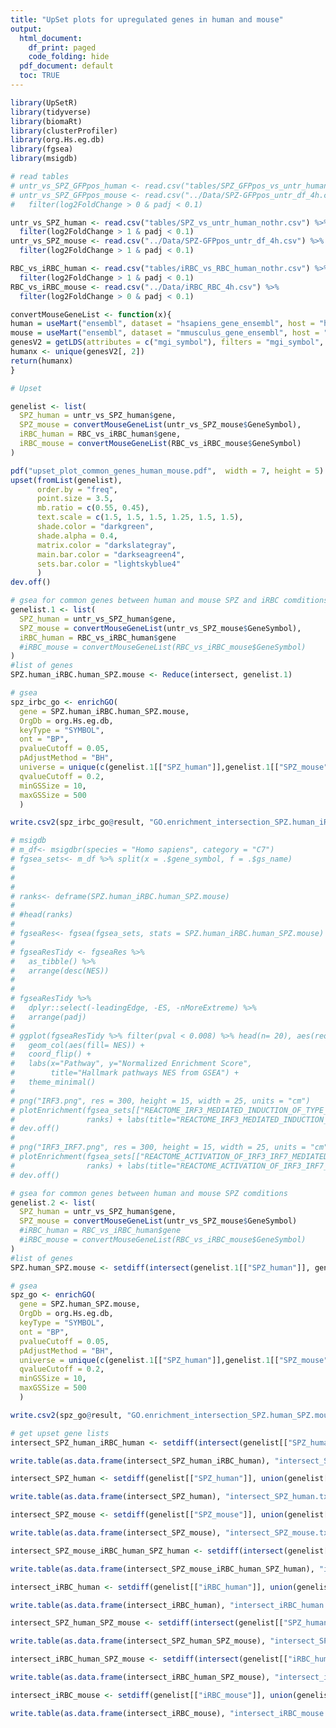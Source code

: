```yaml
---
title: "UpSet plots for upregulated genes in human and mouse"
output:
  html_document:
    df_print: paged
    code_folding: hide
  pdf_document: default
  toc: TRUE
---
```


```r
library(UpSetR)
library(tidyverse)
library(biomaRt)
library(clusterProfiler)
library(org.Hs.eg.db)
library(fgsea)
library(msigdb)
```

```r
# read tables
# untr_vs_SPZ_GFPpos_human <- read.csv("tables/SPZ_GFPpos_vs_untr_human.csv")
# untr_vs_SPZ_GFPpos_mouse <- read.csv("../Data/SPZ-GFPpos_untr_df_4h.csv") %>% 
#   filter(log2FoldChange > 0 & padj < 0.1)

untr_vs_SPZ_human <- read.csv("tables/SPZ_vs_untr_human_nothr.csv") %>%
  filter(log2FoldChange > 1 & padj < 0.1)
untr_vs_SPZ_mouse <- read.csv("../Data/SPZ-GFPpos_untr_df_4h.csv") %>%
  filter(log2FoldChange > 1 & padj < 0.1)

RBC_vs_iRBC_human <- read.csv("tables/iRBC_vs_RBC_human_nothr.csv") %>% 
  filter(log2FoldChange > 1 & padj < 0.1)
RBC_vs_iRBC_mouse <- read.csv("../Data/iRBC_RBC_4h.csv") %>% 
  filter(log2FoldChange > 0 & padj < 0.1)
```

```r
convertMouseGeneList <- function(x){
human = useMart("ensembl", dataset = "hsapiens_gene_ensembl", host = "https://dec2021.archive.ensembl.org")
mouse = useMart("ensembl", dataset = "mmusculus_gene_ensembl", host = "https://dec2021.archive.ensembl.org")
genesV2 = getLDS(attributes = c("mgi_symbol"), filters = "mgi_symbol", values = x , mart = mouse, attributesL = c("hgnc_symbol"), martL = human, uniqueRows=T)
humanx <- unique(genesV2[, 2])
return(humanx)
}
```


```r
# Upset

genelist <- list(
  SPZ_human = untr_vs_SPZ_human$gene,
  SPZ_mouse = convertMouseGeneList(untr_vs_SPZ_mouse$GeneSymbol),
  iRBC_human = RBC_vs_iRBC_human$gene,
  iRBC_mouse = convertMouseGeneList(RBC_vs_iRBC_mouse$GeneSymbol)
)

pdf("upset_plot_common_genes_human_mouse.pdf",  width = 7, height = 5)
upset(fromList(genelist),
      order.by = "freq",
      point.size = 3.5,
      mb.ratio = c(0.55, 0.45),
      text.scale = c(1.5, 1.5, 1.5, 1.25, 1.5, 1.5),
      shade.color = "darkgreen",
      shade.alpha = 0.4,
      matrix.color = "darkslategray",
      main.bar.color = "darkseagreen4",
      sets.bar.color = "lightskyblue4"
      )
dev.off()
```

```r
# gsea for common genes between human and mouse SPZ and iRBC comditions, except iRBC_mouse
genelist.1 <- list(
  SPZ_human = untr_vs_SPZ_human$gene,
  SPZ_mouse = convertMouseGeneList(untr_vs_SPZ_mouse$GeneSymbol),
  iRBC_human = RBC_vs_iRBC_human$gene
  #iRBC_mouse = convertMouseGeneList(RBC_vs_iRBC_mouse$GeneSymbol)
)
#list of genes
SPZ.human_iRBC.human_SPZ.mouse <- Reduce(intersect, genelist.1)

# gsea
spz_irbc_go <- enrichGO(
  gene = SPZ.human_iRBC.human_SPZ.mouse, 
  OrgDb = org.Hs.eg.db, 
  keyType = "SYMBOL", 
  ont = "BP", 
  pvalueCutoff = 0.05, 
  pAdjustMethod = "BH", 
  universe = unique(c(genelist.1[["SPZ_human"]],genelist.1[["SPZ_mouse"]],genelist.1[["iRBC_human"]])),
  qvalueCutoff = 0.2, 
  minGSSize = 10, 
  maxGSSize = 500
  )

write.csv2(spz_irbc_go@result, "GO.enrichment_intersection_SPZ.human_iRBC.human_SPZ.mouse.csv", row.names = F, quote = F)

# msigdb
# m_df<- msigdbr(species = "Homo sapiens", category = "C7")
# fgsea_sets<- m_df %>% split(x = .$gene_symbol, f = .$gs_name)
# 
# 
# 
# ranks<- deframe(SPZ.human_iRBC.human_SPZ.mouse)
# 
# #head(ranks)
# 
# fgseaRes<- fgsea(fgsea_sets, stats = SPZ.human_iRBC.human_SPZ.mouse)
# 
# fgseaResTidy <- fgseaRes %>%
#   as_tibble() %>%
#   arrange(desc(NES))
# 
# 
# fgseaResTidy %>% 
#   dplyr::select(-leadingEdge, -ES, -nMoreExtreme) %>% 
#   arrange(padj) 
# 
# ggplot(fgseaResTidy %>% filter(pval < 0.008) %>% head(n= 20), aes(reorder(pathway, NES), NES)) +
#   geom_col(aes(fill= NES)) +
#   coord_flip() +
#   labs(x="Pathway", y="Normalized Enrichment Score",
#        title="Hallmark pathways NES from GSEA") + 
#   theme_minimal()
# 
# png("IRF3.png", res = 300, height = 15, width = 25, units = "cm")
# plotEnrichment(fgsea_sets[["REACTOME_IRF3_MEDIATED_INDUCTION_OF_TYPE_I_IFN"]],
#                ranks) + labs(title="REACTOME_IRF3_MEDIATED_INDUCTION_OF_TYPE_I_IFN")
# dev.off()
# 
# png("IRF3_IRF7.png", res = 300, height = 15, width = 25, units = "cm")
# plotEnrichment(fgsea_sets[["REACTOME_ACTIVATION_OF_IRF3_IRF7_MEDIATED_BY_TBK1_IKK_EPSILON"]],
#                ranks) + labs(title="REACTOME_ACTIVATION_OF_IRF3_IRF7_MEDIATED_BY_TBK1_IKK_EPSILON")
# dev.off()

```

```r
# gsea for common genes between human and mouse SPZ comditions
genelist.2 <- list(
  SPZ_human = untr_vs_SPZ_human$gene,
  SPZ_mouse = convertMouseGeneList(untr_vs_SPZ_mouse$GeneSymbol)
  #iRBC_human = RBC_vs_iRBC_human$gene
  #iRBC_mouse = convertMouseGeneList(RBC_vs_iRBC_mouse$GeneSymbol)
)
#list of genes
SPZ.human_SPZ.mouse <- setdiff(intersect(genelist.1[["SPZ_human"]], genelist.1[["SPZ_mouse"]]), SPZ.human_iRBC.human_SPZ.mouse)

# gsea
spz_go <- enrichGO(
  gene = SPZ.human_SPZ.mouse, 
  OrgDb = org.Hs.eg.db, 
  keyType = "SYMBOL", 
  ont = "BP", 
  pvalueCutoff = 0.05, 
  pAdjustMethod = "BH", 
  universe = unique(c(genelist.1[["SPZ_human"]],genelist.1[["SPZ_mouse"]])),
  qvalueCutoff = 0.2, 
  minGSSize = 10, 
  maxGSSize = 500
  )

write.csv2(spz_go@result, "GO.enrichment_intersection_SPZ.human_SPZ.mouse.csv", row.names = F, quote = F)

```

```r
# get upset gene lists
intersect_SPZ_human_iRBC_human <- setdiff(intersect(genelist[["SPZ_human"]], genelist[["iRBC_human"]]), union(genelist[["SPZ_mouse"]], genelist[["iRBC_mouse"]]))

write.table(as.data.frame(intersect_SPZ_human_iRBC_human), "intersect_SPZ_human_iRBC_human.txt", row.names = F, quote = F)

intersect_SPZ_human <- setdiff(genelist[["SPZ_human"]], union(genelist[["iRBC_human"]], union(genelist[["SPZ_mouse"]], genelist[["iRBC_mouse"]])))

write.table(as.data.frame(intersect_SPZ_human), "intersect_SPZ_human.txt", row.names = F, quote = F)

intersect_SPZ_mouse <- setdiff(genelist[["SPZ_mouse"]], union(genelist[["iRBC_human"]], union(genelist[["SPZ_human"]], genelist[["iRBC_mouse"]])))

write.table(as.data.frame(intersect_SPZ_mouse), "intersect_SPZ_mouse.txt", row.names = F, quote = F)

intersect_SPZ_mouse_iRBC_human_SPZ_human <- setdiff(intersect(genelist[["SPZ_mouse"]], intersect(genelist[["iRBC_human"]], genelist[["SPZ_human"]])),  genelist[["iRBC_mouse"]])

write.table(as.data.frame(intersect_SPZ_mouse_iRBC_human_SPZ_human), "intersect_SPZ_mouse_iRBC_human_SPZ_human.txt", row.names = F, quote = F)

intersect_iRBC_human <- setdiff(genelist[["iRBC_human"]], union(genelist[["SPZ_human"]], union(genelist[["SPZ_mouse"]], genelist[["iRBC_mouse"]])))

write.table(as.data.frame(intersect_iRBC_human), "intersect_iRBC_human.txt", row.names = F, quote = F)

intersect_SPZ_human_SPZ_mouse <- setdiff(intersect(genelist[["SPZ_human"]], genelist[["SPZ_mouse"]]), union(genelist[["iRBC_human"]], genelist[["iRBC_mouse"]]))

write.table(as.data.frame(intersect_SPZ_human_SPZ_mouse), "intersect_SPZ_human_SPZ_mouse.txt", row.names = F, quote = F)

intersect_iRBC_human_SPZ_mouse <- setdiff(intersect(genelist[["iRBC_human"]], genelist[["SPZ_mouse"]]), union(genelist[["SPZ_human"]], genelist[["iRBC_mouse"]]))

write.table(as.data.frame(intersect_iRBC_human_SPZ_mouse), "intersect_iRBC_human_SPZ_mouse.txt", row.names = F, quote = F)

intersect_iRBC_mouse <- setdiff(genelist[["iRBC_mouse"]], union(genelist[["SPZ_human"]], union(genelist[["SPZ_mouse"]], genelist[["iRBC_human"]])))

write.table(as.data.frame(intersect_iRBC_mouse), "intersect_iRBC_mouse.txt", row.names = F, quote = F)

```

